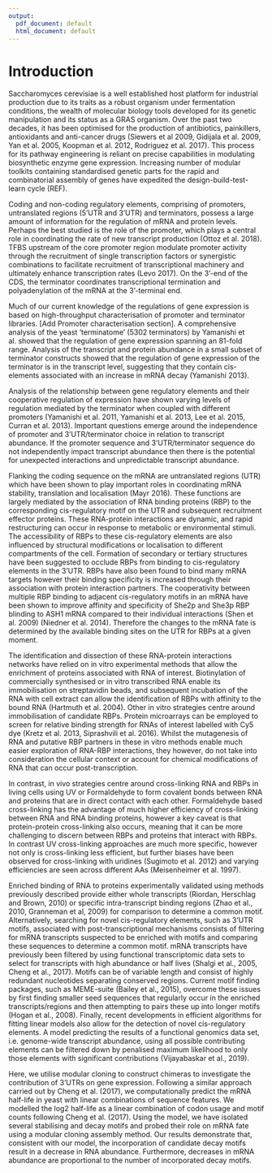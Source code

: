 ```yaml
---
output:
  pdf_document: default
  html_document: default
---
```

# Introduction
Saccharomyces cerevisiae is a well established host platform for industrial production due to its traits as a robust organism under fermentation conditions, the wealth of molecular biology tools developed for its genetic manipulation and its status as a GRAS organism. Over the past two decades, it has been optimised for the production of antibiotics, painkillers, antioxidants and anti-cancer drugs (Siewers et al 2009, Gidijala et al. 2009, Yan et al. 2005, Koopman et al. 2012, Rodriguez et al. 2017). This process for its pathway engineering is reliant on precise capabilities in modulating biosynthetic enzyme gene expression. Increasing number of modular toolkits containing standardised genetic parts for the rapid and combinatorial assembly of genes have expedited the design-build-test-learn cycle (REF). 

Coding and non-coding regulatory elements, comprising of promoters, untranslated regions (5’UTR and 3’UTR) and terminators, possess a large amount of information for the regulation of mRNA and protein levels. Perhaps the best studied is the role of the promoter, which plays a central role in coordinating the rate of new transcript production (Ottoz et al. 2018). TFBS upstream of the core promoter region modulate promoter activity through the recruitment of single transcription factors or synergistic combinations to facilitate recruitment of transcriptional machinery and ultimately enhance transcription rates (Levo 2017). On the 3’-end of the CDS, the terminator coordinates transcriptional termination and polyadenylation of the mRNA at the 3’-terminal end. 

Much of our current knowledge of the regulations of gene expression is based on high-throughput characterisation of promoter and terminator libraries. [Add Promoter characterisation section]. A comprehensive analysis of the yeast ‘terminatome’ (5302 terminators) by Yamanishi et al. showed that the regulation of gene expression spanning an 81-fold range. Analysis of the transcript and protein abundance in a small subset of terminator constructs showed that the regulation of gene expression of the terminator is in the transcript level, suggesting that they contain cis-elements associated with an increase in mRNA decay (Yamanishi 2013).

Analysis of the relationship between gene regulatory elements and their cooperative regulation of expression have shown varying levels of regulation mediated by the terminator when coupled with different promoters (Yamanishi et al. 2011, Yamanishi et al. 2013, Lee et al. 2015, Curran et al. 2013). Important questions emerge around the independence of promoter and 3’UTR/terminator choice in relation to transcript abundance. If the promoter sequence and 3’UTR/terminator sequence do not independently impact transcript abundance then there is the potential for unexpected interactions and unpredictable transcript abundance. 

Flanking the coding sequence on the mRNA are untranslated regions (UTR) which have been shown to play important roles in coordinating mRNA stability, translation and localisation (Mayr 2016). These functions are largely mediated by the association of RNA binding proteins (RBP) to the corresponding cis-regulatory motif on the UTR and subsequent recruitment effector proteins. These RNA-protein interactions are dynamic, and rapid restructuring can occur in response to metabolic or environmental stimuli. The accessibility of RBPs to these cis-regulatory elements are also influenced by structural modifications or localisation to different compartments of the cell. Formation of secondary or tertiary structures have been suggested to occlude RBPs from binding to cis-regulatory elements in the 3’UTR. RBPs have also been found to bind many mRNA targets however their binding specificity is increased through their association with protein interaction partners. The cooperativity between multiple RBP binding to adjacent cis-regulatory motifs in an mRNA have been shown to improve affinity and specificity of She2p and She3p RBP blinding to ASH1 mRNA compared to their individual interactions (Shen et al.  2009) (Niedner et al. 2014). Therefore the changes to the mRNA fate is determined by the available binding sites on the UTR for RBPs at a given moment. 

The identification and dissection of these RNA-protein interactions networks have relied on in vitro experimental methods that allow the enrichment of proteins associated with RNA of interest. Biotinylation of commercially synthesised or in vitro transcribed RNA enable its immobilisation on streptavidin beads, and subsequent incubation of the RNA with cell extract can allow the identification of RBPs with affinity to the bound RNA (Hartmuth et al. 2004). Other in vitro strategies centre around immobilisation of candidate RBPs. Protein microarrays can be employed to screen for relative binding strength for RNAs of interest labelled with Cy5 dye (Kretz et al. 2013, Siprashvili et al. 2016). Whilst the mutagenesis of RNA and putative RBP partners in these in vitro methods enable much easier  exploration of RNA-RBP interactions, they however, do not take into consideration the cellular context or account for chemical modifications of RNA that can occur post-transcription. 

In contrast, in vivo strategies centre around cross-linking RNA and RBPs in living cells using UV or Formaldehyde to form covalent bonds between RNA and proteins that are in direct contact with each other. Formaldehyde based cross-linking has the advantage of much higher efficiency of cross-linking between RNA and RNA binding proteins, however a key caveat is that protein-protein cross-linking also occurs, meaning that it can be more challenging to discern between RBPs and proteins that interact with RBPs. In contrast UV cross-linking approaches are much more specific, however not only is cross-linking less efficient, but further biases have been observed for cross-linking with uridines (Sugimoto et al. 2012) and varying efficiencies are seen across different AAs (Meisenheimer et al. 1997).

Enriched binding of RNA to proteins experimentally validated using methods previously described provide either whole transcripts (Riordan, Herschlag and Brown, 2010) or specific intra-transcript binding regions (Zhao et al., 2010, Granneman et al, 2009) for comparison to determine a common motif. Alternatively, searching for novel cis-regulatory elements, such as 3’UTR motifs, associated with post-transcriptional mechanisms consists of filtering for mRNA transcripts suspected to be enriched with motifs and comparing these sequences to determine a common motif.  mRNA transcripts have previously been filtered by using functional transcriptomic data sets to select for transcripts with high abundance or half lives (Shalgi et al., 2005, Cheng et al., 2017). Motifs can be of variable length and consist of highly redundant nucleotides separating conserved regions. Current motif finding packages, such as MEME-suite (Bailey et al., 2015), overcome these issues by first finding smaller seed sequences that regularly occur in the enriched transcripts/regions and then attempting to pairs these up into longer motifs (Hogan et al., 2008). Finally, recent developments in efficient algorithms for fitting linear models also allow for the detection of  novel cis-regulatory elements. A model predicting the results of a functional genomics data set, i.e. genome-wide transcript abundance, using all possible contributing elements can be filtered down by penalised maximum likelihood to only those elements with significant contributions (Vijayabaskar et al., 2019).

Here, we utilise modular cloning to construct chimeras to investigate the contribution of 3’UTRs on gene expression. Following a similar approach carried out by Cheng et al. (2017), we computationally predict the mRNA half-life in yeast with linear combinations of sequence features. We modelled the log2 half-life as a linear combination of codon usage and motif counts following Cheng et al. (2017). Using the model, we have isolated several stabilising and decay motifs and probed their role on mRNA fate using a modular cloning assembly method. Our results demonstrate that, consistent with our model, the incorporation of candidate decay motifs result in a decrease in RNA abundance. Furthermore, decreases in mRNA abundance are proportional to the number of incorporated decay motifs. 



